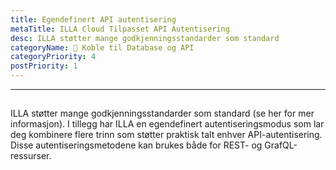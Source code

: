 ```yaml
---
title: Egendefinert API autentisering
metaTitle: ILLA Cloud Tilpasset API Autentisering
desc: ILLA støtter mange godkjenningsstandarder som standard
categoryName: 📲 Koble til Database og API
categoryPriority: 4
postPriority: 1
---
```


* * *

## <Heading hidden>Tilpasset API godkjenning</Heading>

ILLA støtter mange godkjenningsstandarder som standard (se her for mer informasjon). 
I tillegg har ILLA en egendefinert autentiseringsmodus som lar deg kombinere flere trinn som støtter praktisk talt enhver API-autentisering. 
Disse autentiseringsmetodene kan brukes både for REST- og GrafQL-ressurser.
